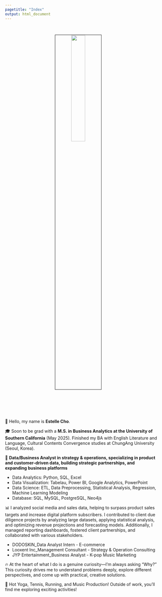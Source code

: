 ```yaml
---
pagetitle: "Index"
output: html_document
---
```


<link rel="stylesheet" href="styles.css" type="text/css">
<link rel="stylesheet" href="site_libs/academicons-1.9.1/css/academicons.min.css"/>

<br>

<p align="center">
<img src="images/profile.jpeg" style="width:30%; border:0.5px solid; margin-right: 20px" align="center">
</p>
<br>

<br><br><br>
📍 Hello, my name is **Estelle Cho**.

🎓 Soon to be grad with a **M.S. in Business Analytics at the University of Southern California** (May 2025). Finished my BA with English Literature and Language, Cultural Contents Convergence studies at ChungAng University (Seoul, Korea).

🌟 **Data/Business Analyst in strategy & operations, specializing in product and customer-driven data, building strategic partnerships, and expanding business platforms**

+ Data Analytics: Python, SQL, Excel
+ Data Visualization: Tabelau, Power BI, Google Analytics, PowerPoint
+ Data Science: ETL, Data Preprocessing, Statistical Analysis, Regression, Machine Learning Modeling
+ Database: SQL, MySQL, PostgreSQL, Neo4js

📊 I analyzed social media and sales data, helping to surpass product sales targets and increase digital platform subscribers. I contributed to client due diligence projects by analyzing large datasets, applying statistical analysis, and optimizing revenue projections and forecasting models. Additionally, I managed reporting dashboards, fostered client partnerships, and collaborated with various stakeholders.

+ DODOSKIN_Data Analyst Intern - E-commerce
+ Looxent Inc_Management Consultant - Strategy & Operation Consulting
+ JYP Entertainment_Business Analyst - K-pop Music Marketing

🔥 At the heart of what I do is a genuine curiosity—I’m always asking “Why?” This curiosity drives me to understand problems deeply, explore different perspectives, and come up with practical, creative solutions.

🧘️ Hot Yoga, Tennis, Running, and Music Production! Outside of work, you'll find me exploring exciting activities!
